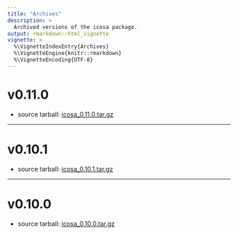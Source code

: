 ```yaml
---
title: "Archives"
description: >
  Archived versions of the icosa package.  
output: rmarkdown::html_vignette
vignette: >
  %\VignetteIndexEntry{Archives}
  %\VignetteEngine{knitr::rmarkdown}
  %\VignetteEncoding{UTF-8}
---
```


# v0.11.0

- source tarball: [icosa_0.11.0.tar.gz](https://github.com/adamkocsis/icosa/raw/master/_archive/sources/icosa_0.11.0.tar.gz)

* * *

# v0.10.1

- source tarball: [icosa_0.10.1.tar.gz](https://github.com/adamkocsis/icosa/raw/master/_archive/sources/icosa_0.10.1.tar.gz)

* * *

# v0.10.0

- source tarball: [icosa_0.10.0.tar.gz](https://github.com/adamkocsis/icosa/raw/master/_archive/sources/icosa_0.10.0.tar.gz)




